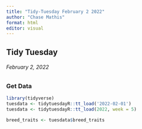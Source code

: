 ```yaml
---
title: "Tidy-Tuesday February 2 2022"
author: "Chase Mathis"
format: html
editor: visual
---
```


## Tidy Tuesday

###### February 2, 2022

### Get Data

```r
library(tidyverse)
tuesdata <- tidytuesdayR::tt_load('2022-02-01')
tuesdata <- tidytuesdayR::tt_load(2022, week = 5)

breed_traits <- tuesdata$breed_traits
```
